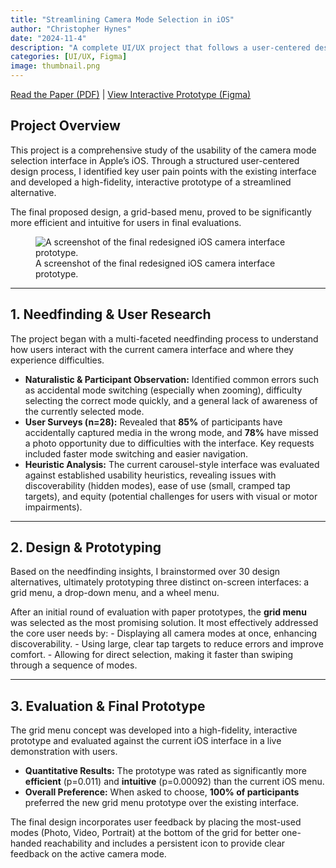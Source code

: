 ```yaml
---
title: "Streamlining Camera Mode Selection in iOS"
author: "Christopher Hynes"
date: "2024-11-4"
description: "A complete UI/UX project that follows a user-centered design process to research, prototype, and evaluate a more efficient and intuitive camera mode selector for iOS."
categories: [UI/UX, Figma]
image: thumbnail.png
---
```


<i class="fa-solid fa-file-pdf"></i> [Read the Paper (PDF)](paper.pdf) |
<i class="fa-solid fa-display"></i> <a href="https://www.figma.com/proto/BnU5m8xvTo40yhVUYqnlWP/iPhone-Grid-Menu-Prototype">View Interactive Prototype (Figma)</a>

## Project Overview

This project is a comprehensive study of the usability of the camera mode selection interface in Apple's iOS. Through a structured user-centered design process, I identified key user pain points with the existing interface and developed a high-fidelity, interactive prototype of a streamlined alternative.

The final proposed design, a grid-based menu, proved to be significantly more efficient and intuitive for users in final evaluations.

![A screenshot of the final redesigned iOS camera interface prototype.](thumbnail.png)

---

## 1. Needfinding & User Research

The project began with a multi-faceted needfinding process to understand how users interact with the current camera interface and where they experience difficulties.

-   **Naturalistic & Participant Observation:** Identified common errors such as accidental mode switching (especially when zooming), difficulty selecting the correct mode quickly, and a general lack of awareness of the currently selected mode.
-   **User Surveys (n=28):** Revealed that **85%** of participants have accidentally captured media in the wrong mode, and **78%** have missed a photo opportunity due to difficulties with the interface. Key requests included faster mode switching and easier navigation.
-   **Heuristic Analysis:** The current carousel-style interface was evaluated against established usability heuristics, revealing issues with discoverability (hidden modes), ease of use (small, cramped tap targets), and equity (potential challenges for users with visual or motor impairments).

---

## 2. Design & Prototyping

Based on the needfinding insights, I brainstormed over 30 design alternatives, ultimately prototyping three distinct on-screen interfaces: a grid menu, a drop-down menu, and a wheel menu.

After an initial round of evaluation with paper prototypes, the **grid menu** was selected as the most promising solution. It most effectively addressed the core user needs by:
-   Displaying all camera modes at once, enhancing discoverability.
-   Using large, clear tap targets to reduce errors and improve comfort.
-   Allowing for direct selection, making it faster than swiping through a sequence of modes.

---

## 3. Evaluation & Final Prototype

The grid menu concept was developed into a high-fidelity, interactive prototype and evaluated against the current iOS interface in a live demonstration with users.

-   **Quantitative Results:** The prototype was rated as significantly more **efficient** (p=0.011) and **intuitive** (p=0.00092) than the current iOS menu.
-   **Overall Preference:** When asked to choose, **100% of participants** preferred the new grid menu prototype over the existing interface.

The final design incorporates user feedback by placing the most-used modes (Photo, Video, Portrait) at the bottom of the grid for better one-handed reachability and includes a persistent icon to provide clear feedback on the active camera mode.
